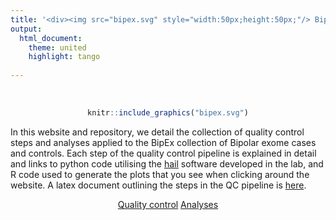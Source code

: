 ```yaml
---
title: '<div><img src="bipex.svg" style="width:50px;height:50px;"/> BipEx: Bipolar Exomes</div>'
output: 
  html_document:
    theme: united
    highlight: tango
    
---
```


<br>

<center>
```r
knitr::include_graphics("bipex.svg")
```
</center>

<div class="well">

In this website and repository, we detail the collection of quality control steps and analyses applied to the BipEx collection of Bipolar exome cases and controls. Each step of the quality control pipeline is explained in detail and links to python code utilising the [hail](hail.is) software developed in the lab, and R code used to generate the plots that you see when clicking around the website. A latex document outlining the steps in the QC pipeline is [here](https://github.com/astheeggeggs/BipEx/blob/master/scripts_Dalio/QC_Dalio/QC_pipeline_writeup/pipeline_writeup.tex).
<br>


<div style="text-align: center;">
<a href="https://astheeggeggs.github.io/BipEx/qc.html" class="btn btn-primary btn-lg">Quality control</a>
<a href="https://astheeggeggs.github.io/BipEx/analyses.html"  class="btn btn-primary btn-lg">Analyses</a>
</div>

</div>
